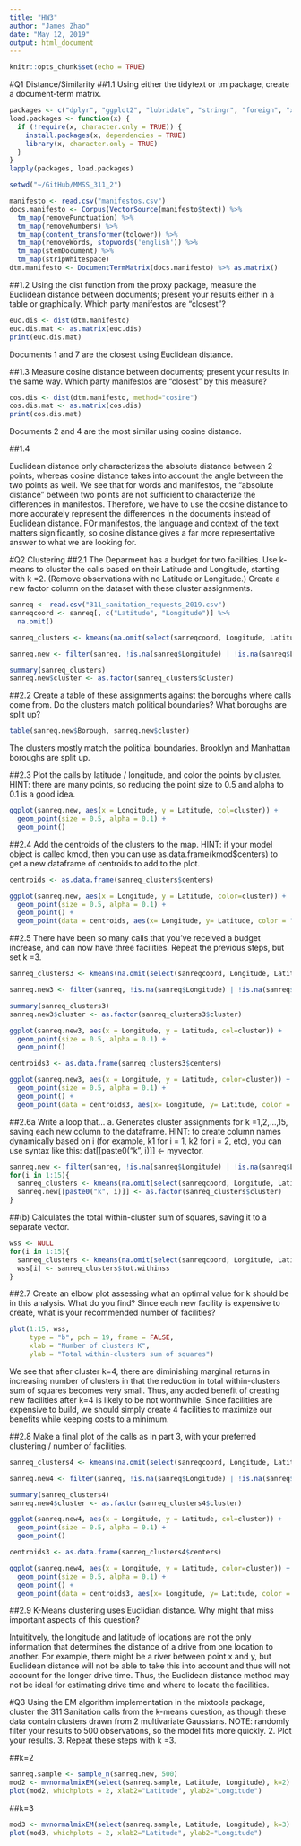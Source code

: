 ```yaml
---
title: "HW3"
author: "James Zhao"
date: "May 12, 2019"
output: html_document
---
```


```r
knitr::opts_chunk$set(echo = TRUE)
```

#Q1 Distance/Similarity
##1.1 Using either the tidytext or tm package, create a document-term matrix. 
```r
packages <- c("dplyr", "ggplot2", "lubridate", "stringr", "foreign", "xml2", "rvest", "tm", "tidytext", "proxy", "viridis", "fields", "mixtools", "tidyr")
load.packages <- function(x) {
  if (!require(x, character.only = TRUE)) {
    install.packages(x, dependencies = TRUE)
    library(x, character.only = TRUE)
  }
}
lapply(packages, load.packages)
```

```r
setwd("~/GitHub/MMSS_311_2")

manifesto <- read.csv("manifestos.csv")
docs.manifesto <- Corpus(VectorSource(manifesto$text)) %>% 
  tm_map(removePunctuation) %>%
  tm_map(removeNumbers) %>%
  tm_map(content_transformer(tolower)) %>%
  tm_map(removeWords, stopwords('english')) %>%
  tm_map(stemDocument) %>%
  tm_map(stripWhitespace)
dtm.manifesto <- DocumentTermMatrix(docs.manifesto) %>% as.matrix()

```

##1.2 Using the dist function from the proxy package, measure the Euclidean distance between documents; present your results either in a table or graphically. Which party manifestos are "closest"?

```r
euc.dis <- dist(dtm.manifesto)
euc.dis.mat <- as.matrix(euc.dis)
print(euc.dis.mat)
```

Documents 1 and 7 are the closest using Euclidean distance.

##1.3 Measure cosine distance between documents; present your results in the same way. Which party manifestos are "closest" by this measure? 

```r
cos.dis <- dist(dtm.manifesto, method="cosine")
cos.dis.mat <- as.matrix(cos.dis)
print(cos.dis.mat)

```

Documents 2 and 4 are the most similar using cosine distance.


##1.4

Euclidean distance only characterizes the absolute distance between 2 points, whereas cosine distance takes into account the angle between the two points as well. We see that for words and manifestos, the "absolute distance" between two points are not sufficient to characterize the differences in manifestos. Therefore, we have to use the cosine distance to more accurately represent the differences in the documents instead of Euclidean distance. FOr manifestos, the language and context of the text matters significantly, so cosine distance gives a far more representative answer to what we are looking for.

#Q2 Clustering
##2.1 The Deparment has a budget for two facilities. Use k-means to cluster the calls based on their Latitude and Longitude, starting with k =2. (Remove observations with no Latitude or Longitude.) Create a new factor column on the dataset with these cluster assignments. 
```r
sanreq <- read.csv("311_sanitation_requests_2019.csv")
sanreqcoord <- sanreq[, c("Latitude", "Longitude")] %>%
  na.omit()

sanreq_clusters <- kmeans(na.omit(select(sanreqcoord, Longitude, Latitude)), 2, nstart = 50)

sanreq.new <- filter(sanreq, !is.na(sanreq$Longitude) | !is.na(sanreq$Latitude))

summary(sanreq_clusters)
sanreq.new$cluster <- as.factor(sanreq_clusters$cluster)
```

##2.2 Create a table of these assignments against the boroughs where calls come from. Do the clusters match political boundaries? What boroughs are split up?

```r
table(sanreq.new$Borough, sanreq.new$cluster)
```

The clusters mostly match the political boundaries. Brooklyn and Manhattan boroughs are split up.

##2.3 Plot the calls by latitude / longitude, and color the points by cluster. HINT: there are many points, so reducing the point size to 0.5 and alpha to 0.1 is a good idea. 

```r
ggplot(sanreq.new, aes(x = Longitude, y = Latitude, col=cluster)) +
  geom_point(size = 0.5, alpha = 0.1) + 
  geom_point() 
```

##2.4 Add the centroids of the clusters to the map. HINT: if your model object is called kmod, then you can use as.data.frame(kmod$centers) to get a new dataframe of centroids to add to the plot. 

```r
centroids <- as.data.frame(sanreq_clusters$centers)

ggplot(sanreq.new, aes(x = Longitude, y = Latitude, color=cluster)) +
  geom_point(size = 0.5, alpha = 0.1) + 
  geom_point() + 
  geom_point(data = centroids, aes(x= Longitude, y= Latitude, color = "centroid"))
```

##2.5 There have been so many calls that you've received a budget increase, and can now have three facilities. Repeat the previous steps, but set k =3. 

```r
sanreq_clusters3 <- kmeans(na.omit(select(sanreqcoord, Longitude, Latitude)), 3, nstart = 50)

sanreq.new3 <- filter(sanreq, !is.na(sanreq$Longitude) | !is.na(sanreq$Latitude))

summary(sanreq_clusters3)
sanreq.new3$cluster <- as.factor(sanreq_clusters3$cluster)

ggplot(sanreq.new3, aes(x = Longitude, y = Latitude, col=cluster)) +
  geom_point(size = 0.5, alpha = 0.1) + 
  geom_point() 

centroids3 <- as.data.frame(sanreq_clusters3$centers)

ggplot(sanreq.new3, aes(x = Longitude, y = Latitude, color=cluster)) +
  geom_point(size = 0.5, alpha = 0.1) + 
  geom_point() + 
  geom_point(data = centroids3, aes(x= Longitude, y= Latitude, color = "centroid"))
```

##2.6a  Write a loop that... a. Generates cluster assignments for k =1,2,...,15, saving each new column to the dataframe. HINT: to create column names dynamically based on i (for example, k1 for i = 1, k2 for i = 2, etc), you can use syntax like this: dat[[paste0("k", i)]] <- myvector. 

```r
sanreq.new <- filter(sanreq, !is.na(sanreq$Longitude) | !is.na(sanreq$Latitude))
for(i in 1:15){
  sanreq_clusters <- kmeans(na.omit(select(sanreqcoord, Longitude, Latitude)), i, nstart = 50)
  sanreq.new[[paste0("k", i)]] <- as.factor(sanreq_clusters$cluster)
}
```


##(b) Calculates the total within-cluster sum of squares, saving it to a separate vector.

```r
wss <- NULL
for(i in 1:15){
  sanreq_clusters <- kmeans(na.omit(select(sanreqcoord, Longitude, Latitude)), i, nstart = 50)
  wss[i] <- sanreq_clusters$tot.withinss
}
```

##2.7 Create an elbow plot assessing what an optimal value for k should be in this analysis. What do you find? Since each new facility is expensive to create, what is your recommended number of facilities?
```r
plot(1:15, wss,
     type = "b", pch = 19, frame = FALSE,
     xlab = "Number of clusters K",
     ylab = "Total within-clusters sum of squares")
```

We see that after cluster k=4, there are diminishing marginal returns in increasing number of clusters in that the reduction in total within-clusters sum of squares becomes very small. Thus, any added benefit of creating new facilities after k=4 is likely to be not worthwhile. Since facilities are expensive to build, we should simply create 4 facilities to maximize our benefits while keeping costs to a minimum.

##2.8 Make a final plot of the calls as in part 3, with your preferred clustering / number of facilities. 
```r
sanreq_clusters4 <- kmeans(na.omit(select(sanreqcoord, Longitude, Latitude)), 4, nstart = 50)

sanreq.new4 <- filter(sanreq, !is.na(sanreq$Longitude) | !is.na(sanreq$Latitude))

summary(sanreq_clusters4)
sanreq.new4$cluster <- as.factor(sanreq_clusters4$cluster)

ggplot(sanreq.new4, aes(x = Longitude, y = Latitude, col=cluster)) +
  geom_point(size = 0.5, alpha = 0.1) + 
  geom_point() 

centroids3 <- as.data.frame(sanreq_clusters4$centers)

ggplot(sanreq.new4, aes(x = Longitude, y = Latitude, color=cluster)) +
  geom_point(size = 0.5, alpha = 0.1) + 
  geom_point() + 
  geom_point(data = centroids3, aes(x= Longitude, y= Latitude, color = "centroid"))
```

##2.9  K-Means clustering uses Euclidian distance. Why might that miss important aspects of this question?

Intuititvely, the longitude and latitude of locations are not the only information that determines the distance of a drive from one location to another. For example, there might be a river between point x and y, but Euclidean distance will not be able to take this into account and thus will not account for the longer drive time. Thus, the Euclidean distance method may not be ideal for estimating drive time and where to locate the facilities.

#Q3 Using the EM algorithm implementation in the mixtools package, cluster the 311 Sanitation calls from the k-means question, as though these data contain clusters drawn from 2 multivariate Gaussians. NOTE: randomly filter your results to 500 observations, so the model fits more quickly. 2. Plot your results. 3. Repeat these steps with k =3.

##k=2
```r
sanreq.sample <- sample_n(sanreq.new, 500)
mod2 <- mvnormalmixEM(select(sanreq.sample, Latitude, Longitude), k=2)
plot(mod2, whichplots = 2, xlab2="Latitude", ylab2="Longitude")
```

##k=3
```r
mod3 <- mvnormalmixEM(select(sanreq.sample, Latitude, Longitude), k=3)
plot(mod3, whichplots = 2, xlab2="Latitude", ylab2="Longitude")
```

